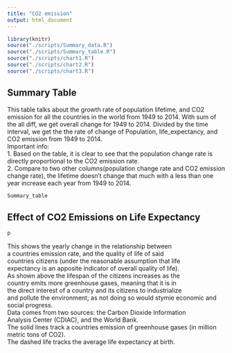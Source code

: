 ```yaml
---
title: "CO2 emission"
output: html_document
---
```


```r

library(knitr)
source("./scripts/Summary_data.R")
source("./scripts/Summary_table.R")
source("./scripts/chart1.R")
source("./scripts/chart2.R")
source("./scripts/chart3.R")

```





## Summary Table

This table talks about the growth rate of population
lifetime, and CO2 emission for all the countries in
the world from 1949 to 2014. With sum of the all diff,
we get overall change for 1949 to 2014. Divided by the time
interval, we get the the rate of change of Population, life_expectancy,
and CO2 emission from 1949 to 2014. <br>
Important info: <br>
1. Based on the table, it is clear to see that the population
change rate is directly proportional to the CO2 emission rate. <br>
2. Compare to two other columns(population change rate and
CO2 emission change rate), the lifetime doesn't change that
much with a less than one year increase each year from
1949 to 2014. <br>



```r

Summary_table

```





## Effect of CO2 Emissions on Life Expectancy
``` r
p

```

This shows the yearly change in the relationship between <br>
a countries emission rate, and the quality of life of said <br>
countries citizens (under the reasonable assumption that life <br> 
expectancy is an apposite indicator of overall quality of life). <br>
As shown above the lifespan of the citizens increases as the <br>
country emits more greenhouse gases, meaning that it is in <br>
the direct interest of a country and its citizens to industrialize <br>
and pollute the environment; as not doing so would stymie economic and social progress.
<br>
Data comes from two sources: the Carbon Dioxide Information <br>
Analysis Center (CDIAC), and the World Bank. <br>
The solid lines track a countries emission of greenhouse gases (in million metric tons of CO2). <br>
The dashed life tracks the average life expectancy at birth. 

